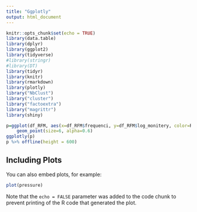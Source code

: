 ```yaml
---
title: "Ggplotly"
output: html_document
---
```


```r
knitr::opts_chunk$set(echo = TRUE)
library(data.table)
library(dplyr)
library(ggplot2)
library(tidyverse)
#library(stringr)
#library(DT)
library(tidyr)
library(knitr)
library(rmarkdown)
library(plotly)
library("NbClust")
library("cluster")
library("factoextra")
library("magrittr")
library(shiny)

```


```r
p=ggplot(df_RFM, aes(x=df_RFM$frequenci, y=df_RFM$log_monitery, color=Recency_group)) + 
    geom_point(size=6, alpha=0.6)
ggplotly(p)
p %>% offline(height = 600)
```

## Including Plots

You can also embed plots, for example:

```r
plot(pressure)
```

Note that the `echo = FALSE` parameter was added to the code chunk to prevent printing of the R code that generated the plot.

